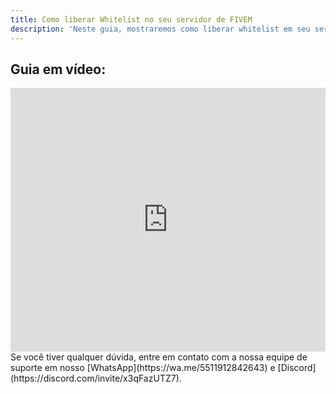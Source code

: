 ```yaml
---
title: Como liberar Whitelist no seu servidor de FIVEM
description: 'Neste guia, mostraremos como liberar whitelist em seu servidor.'
---
```


## Guia em vídeo:
<iframe
  width="100%"
  height="422"
  src="https://www.youtube.com/embed/_We5hxZtIWk?si=MLqtYYSxA5z1rMcR"
  title="YouTube video player"
  frameborder="0"
  allow="accelerometer; autoplay; clipboard-write; encrypted-media; gyroscope; picture-in-picture"
  allowfullscreen
></iframe>

<Check>
Se você tiver qualquer dúvida, entre em contato com a nossa equipe de suporte
em nosso [WhatsApp](https://wa.me/5511912842643) 
e [Discord](https://discord.com/invite/x3qFazUTZ7).
</Check>